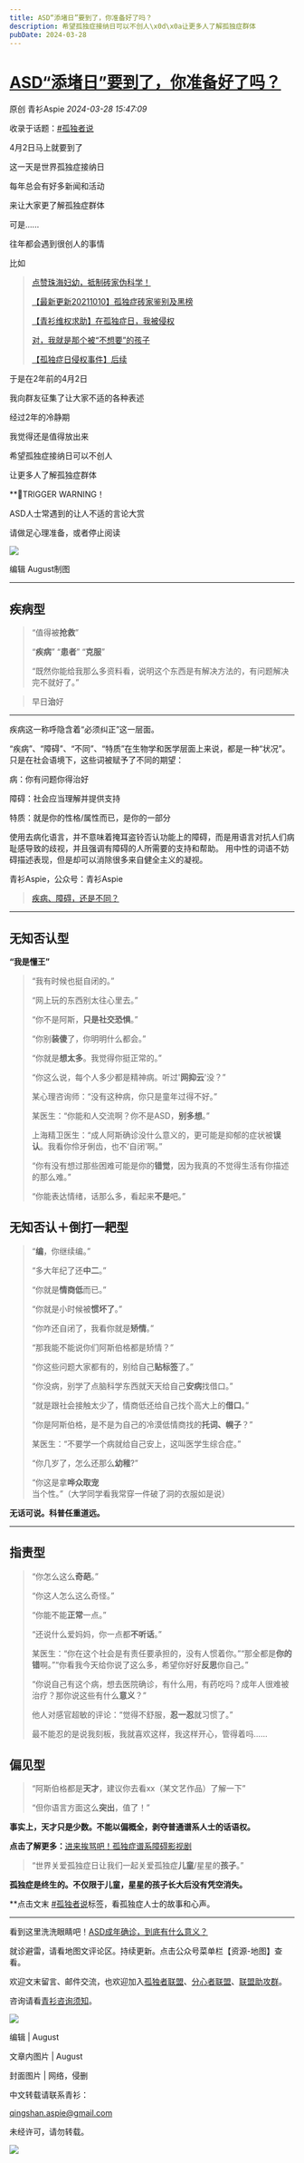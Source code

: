 ```yaml
---
title: ASD“添堵日”要到了，你准备好了吗？
description: 希望孤独症接纳日可以不创人\x0d\x0a让更多人了解孤独症群体
pubDate: 2024-03-28
---
```


# [ASD“添堵日”要到了，你准备好了吗？](http://mp.weixin.qq.com/s?__biz=MzIyMzgyMjY5NQ==&mid=2247516311&idx=1&sn=7dcee2d1e6a2513280a64dc043f077ec&chksm=e94a11f88af70cbb9838eab50570d02c3d3ee61099c68a9de40030e6f38c5df977a44a6eb8a2#rd)



原创  青衫Aspie  *2024-03-28 15:47:09*

收录于话题：[#孤独者说](https://mp.weixin.qq.com/mp/appmsgalbum?__biz=MzIyMzgyMjY5NQ==&action=getalbum&album_id=1799112142906769409#wechat_redirect "孤独者说")

4月2日马上就要到了

这一天是世界孤独症接纳日

每年总会有好多新闻和活动

来让大家更了解孤独症群体

可是......

往年都会遇到很创人的事情

比如

> [点赞珠海妇幼，抵制砖家伪科学！](http://mp.weixin.qq.com/s?__biz=MzIyMzgyMjY5NQ==&mid=2247483994&idx=1&sn=36dc3e677e2ad962c5997d6b295a2b8e&chksm=e8191452df6e9d442590bab411981fcac1ad0cd54dd8a1fc80150dda50dc20df38770ecdee5f&scene=21#wechat_redirect)
>  
> [【最新更新20211010】孤独症砖家鉴别及黑榜](http://mp.weixin.qq.com/s?__biz=MzIyMzgyMjY5NQ==&mid=2247485827&idx=1&sn=a2d1434dffc746fd3cac54d01139b07a&chksm=e8191f8bdf6e969d9edbeb029307aa53bc07dfadeb92b225f8faddfc00bd64a21f2fb9e16bf6&scene=21#wechat_redirect)
>
> [【青衫维权求助】在孤独症日，我被侵权](http://mp.weixin.qq.com/s?__biz=MzIyMzgyMjY5NQ==&mid=2247484745&idx=2&sn=2854f0e59703426ec5a4567f4c2ae409&chksm=e8191341df6e9a57933dc07832e856e1cce2b214bca22f6b5e416701bf032ac797a8a4d14ea0&scene=21#wechat_redirect)
>
> [对，我就是那个被“不想要”的孩子](http://mp.weixin.qq.com/s?__biz=MzIyMzgyMjY5NQ==&mid=2247484886&idx=4&sn=715c1143dd56df85a7205a78b578c1ed&chksm=e81913dedf6e9ac807da43c0643faa0d90b76693298ea1613a3d9c7347e70009deaf9cd7ddd2&scene=21#wechat_redirect)
>
> [【孤独症日侵权事件】后续](http://mp.weixin.qq.com/s?__biz=MzIyMzgyMjY5NQ==&mid=2247484862&idx=2&sn=e2941ee9a8ebc5e418d9e2aaf9ef9e78&chksm=e81913b6df6e9aa0b50eb533568e02b4a624cb22fbfa161cc38680c7979ad35b38b421dce567&scene=21#wechat_redirect)


于是在2年前的4月2日  

我向群友征集了让大家不适的各种表述  

经过2年的冷静期  

我觉得还是值得放出来

希望孤独症接纳日可以不创人

让更多人了解孤独症群体  


**🔺TRIGGER WARNING！

ASD人士常遇到的让人不适的言论大赏

请做足心理准备，或者停止阅读    

![](/assets/img/posts/2024-03-28-autism-awareness-day-preparation-1.webp)

编辑 August制图  

---
## 疾病型

> “值得被**抢救**”
>
> “**疾病**” “**患者**” “**克服**”
>
> “既然你能给我那么多资料看，说明这个东西是有解决方法的，有问题解决完不就好了。”

> 早日**治**好

---
疾病这一称呼隐含着“必须纠正”这一层面。 

“疾病”、“障碍”、“不同”、“特质”在生物学和医学层面上来说，都是一种“状况”。只是在社会语境下，这些词被赋予了不同的期望： 

病：你有问题你得治好 

障碍：社会应当理解并提供支持 

特质：就是你的性格/属性而已，是你的一部分 

使用去病化语言，并不意味着掩耳盗铃否认功能上的障碍，而是用语言对抗人们病耻感导致的歧视，并且强调有障碍的人所需要的支持和帮助。 用中性的词语不妨碍描述表现，但是却可以消除很多来自健全主义的凝视。

青衫Aspie，公众号：青衫Aspie

> [疾病、障碍，还是不同？](https://mp.weixin.qq.com/s?__biz=MzIyMzgyMjY5NQ==&mid=2247508699&idx=1&sn=0c986636c3c22f46fc1b421669c89051&chksm=e81ab4d3df6d3dc5aef2f0c0c82d2e9774e7e65decfe9c0eb4166674478303f12c3cc23d5d90&scene=21&token=2031548903&lang=en_US#wechat_redirect)

---
## 无知否认型

**“我是懂王”**

> “我有时候也挺自闭的。”
>
> “网上玩的东西别太往心里去。”
>
> “你不是阿斯，**只是社交恐惧**。”
>
> “你别**装傻**了，你明明什么都会。”
>
> “你就是**想太多**。我觉得你挺正常的。”
>
> “你这么说，每个人多少都是精神病。听过'**网抑云**'没？”
>
> 某心理咨询师：“没有这种病，你只是童年过得不好。”
>
> 某医生：“你能和人交流啊？你不是ASD，**别多想**。”
>
> 上海精卫医生：“成人阿斯确诊没什么意义的，更可能是抑郁的症状被**误认**。我看你伶牙俐齿，也不‘自闭’啊。”
>
> “你有没有想过那些困难可能是你的**错觉**，因为我真的不觉得生活有你描述的那么难。”
>
> “你能表达情绪，话那么多，看起来**不是**吧。”

## 无知否认＋倒打一耙型

> “**编**，你继续编。”
>
> “多大年纪了还**中二**。”
>
> “你就是**情商低**而已。”
>
> “你就是小时候被**惯坏了**。”
>
> “你咋还自闭了，我看你就是**矫情**。”
>
> “那我能不能说你们阿斯伯格都是矫情？”
>
> “你这些问题大家都有的，别给自己**贴标签**了。”
>
> “你没病，别学了点脑科学东西就天天给自己**安病**找借口。”
>
> “就是跟社会接触太少了，情商低还给自己找个高大上的**借口**。”
>
> “你是阿斯伯格，是不是为自己的冷漠低情商找的**托词、幌子**？”
>
> 某医生：“不要学一个病就给自己安上，这叫医学生综合症。”
>
> “你几岁了，怎么还那么**幼稚**?”
>
> “你这是拿**哗众取宠**当个性。”（大学同学看我常穿一件破了洞的衣服如是说）

**无话可说。科普任重道远。**

---
## 指责型

> “你怎么这么**奇葩**。”
>
> “你这人怎么这么奇怪。”
>
>“你能不能**正常**一点。”
>
> “还说什么爱妈妈，你一点都**不听话**。”
>
> 某医生：“你在这个社会是有责任要承担的，没有人惯着你。”“那全都是**你的错**啊。”“你看我今天给你说了这么多，希望你好好**反思**你自己。”
>
> “你说自己有这个病，想去医院确诊，有什么用，有药吃吗？成年人很难被治疗？那你说这些有什么**意义**？”
>
> 他人对感官超敏的评论：“觉得不舒服，**忍一忍**就习惯了。”
>
> 最不能忍的是说我刻板，我就喜欢这样，我这样开心，管得着吗……

## 偏见型

> “阿斯伯格都是**天才**，建议你去看xx（某文艺作品）了解一下”
>
> “但你语言方面这么**突出**，值了！”

**事实上，天才只是少数。不能以偏概全，剥夺普通谱系人士的话语权。**

**点击了解更多：**[进来挨骂吧！孤独症谱系障碍影视剧](http://mp.weixin.qq.com/s?__biz=MzIyMzgyMjY5NQ==&mid=2247488209&idx=1&sn=2f0ce3d800c48053f6dd04ac1cca6e49&chksm=e81904d9df6e8dcf454879b90cb766588fbb284663b20b92016a986e7a82f9dbfe9dac06cc99&scene=21#wechat_redirect) 

> “世界关爱孤独症日让我们一起关爱孤独症**儿童**/星星的**孩子**。” 

**孤独症是终生的。不仅限于儿童，星星的孩子长大后没有凭空消失。**

**点击文末 [#孤独者说](https://mp.weixin.qq.com/mp/appmsgalbum?__biz=MzIyMzgyMjY5NQ==&action=getalbum&album_id=1799112142906769409#wechat_redirect "孤独者说")标签，看孤独症人士的故事和心声。  
  
---
看到这里洗洗眼睛吧！[ASD成年确诊，到底有什么意义？](http://mp.weixin.qq.com/s?__biz=MzIyMzgyMjY5NQ==&mid=2247504931&idx=2&sn=85304d280c2531ae4166d6ec4b0a4b04&chksm=e81ac22bdf6d4b3d5fc1d53a133b83ae96cef67f496bc46e11728fc4b2c0d0a6a4edbd923821&scene=21#wechat_redirect)

就诊避雷，请看地图文评论区。持续更新。点击公众号菜单栏【资源-地图】查看。

欢迎文末留言、邮件交流，也欢迎加入[孤独者联盟](http://mp.weixin.qq.com/s?__biz=MzIyMzgyMjY5NQ==&mid=2247483668&idx=2&sn=dce6ec69066d00eec50cdfc2adf87bcb&chksm=e819171cdf6e9e0a53bc87fbcbbddd1868fc44f0d60965ab51a69ba8d98e71dd2494b0f03627&scene=21#wechat_redirect)、[分心者联盟](http://mp.weixin.qq.com/s?__biz=MzIyMzgyMjY5NQ==&mid=2247484259&idx=2&sn=b2d3d334453940695861ddd098f300be&chksm=e819156bdf6e9c7d743cf5caa31ac7b868105c2cf3349a93233b17b022b17fe1c418a4f57383&scene=21#wechat_redirect)、[联盟助攻群](http://mp.weixin.qq.com/s?__biz=MzIyMzgyMjY5NQ==&mid=2247484349&idx=2&sn=adae663b479df925508ac19c9a3fddd1&chksm=e81915b5df6e9ca3ac1a84f4cd3497baacc67b6a214fa51c51aa0a8f69657ea498f4ee8269b7&scene=21#wechat_redirect)。

咨询请看[青衫咨询须知](http://mp.weixin.qq.com/s?__biz=MzIyMzgyMjY5NQ==&mid=2247484259&idx=3&sn=d5e269a88bfb4bf848dd7950ae7b228d&chksm=e819156bdf6e9c7dbe4dbe7e6d3ac51d327cff3d23a51692be3667e895dfa7364ec878ef12d7&scene=21#wechat_redirect)。

![](/assets/img/posts/2024-03-28-autism-awareness-day-preparation-2.webp)  

编辑 | August

文章内图片 | August

封面图片 | 网络，侵删

中文转载请联系青衫：

qingshan.aspie@gmail.com

未经许可，请勿转载。

![](/assets/img/posts/2024-03-28-autism-awareness-day-preparation-3.webp)